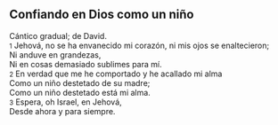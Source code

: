== Confiando en Dios como un niño ==

Cántico gradual; de David.<br>
{{anchor|1}} <small>1</small> Jehová, no se ha envanecido mi corazón, ni mis ojos se enaltecieron;<br>
Ni anduve en grandezas,<br>
Ni en cosas demasiado sublimes para mí.<br>
{{anchor|2}} <small>2</small> En verdad que me he comportado y he acallado mi alma<br>
Como un niño destetado de su madre;<br>
Como un niño destetado está mi alma.<br>
{{anchor|3}} <small>3</small> Espera, oh Israel, en Jehová,<br>
Desde ahora y para siempre.<br>
